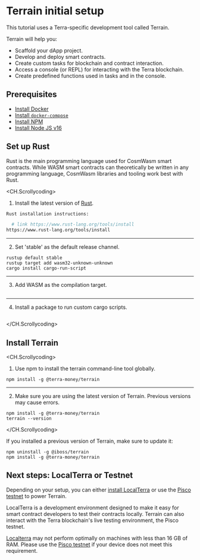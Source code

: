 
# Terrain initial setup

This tutorial uses a Terra-specific development tool called Terrain.

Terrain will help you:

- Scaffold your dApp project.
- Develop and deploy smart contracts.
- Create custom tasks for blockchain and contract interaction.
- Access a console (or REPL) for interacting with the Terra blockchain.
- Create predefined functions used in tasks and in the console.

## Prerequisites

- [Install Docker](https://www.docker.com/)
- [Install `docker-compose`](https://github.com/docker/compose)
- [Install NPM](https://www.npmjs.com/)
- [Install Node JS v16](https://nodejs.org/download/release/latest-v16.x/)


## Set up Rust

Rust is the main programming language used for CosmWasm smart contracts. While WASM smart contracts can theoretically be written in any programming language, CosmWasm libraries and tooling work best with Rust.

<CH.Scrollycoding>

1. Install the latest version of [Rust](https://www.rust-lang.org/tools/install).

```bash install-rust
Rust installation instructions:

  # link https://www.rust-lang.org/tools/install
https://www.rust-lang.org/tools/install
```

---

2. Set 'stable' as the default release channel.

```shellscript rust-set-up focus=1
rustup default stable
rustup target add wasm32-unknown-unknown
cargo install cargo-run-script
```

---

3. Add WASM as the compilation target.

```shellscript rust-set-up focus=2

```

---

4. Install a package to run custom cargo scripts.


```shellscript rust-set-up focus=3

```



</CH.Scrollycoding>

## Install Terrain

<CH.Scrollycoding>

1. Use npm to install the terrain command-line tool globally.

```shellscript install-terrain
npm install -g @terra-money/terrain
```

---

2. Make sure you are using the latest version of Terrain. Previous versions may cause errors. 

```shellscript install-terrain focus=2
npm install -g @terra-money/terrain
terrain --version
```

</CH.Scrollycoding>

<Admonition type="info" icon="ℹ️" title="Terrain versions">

If you installed a previous version of Terrain, make sure to update it: 

```
npm uninstall -g @iboss/terrain
npm install -g @terra-money/terrain
```

</Admonition>


## Next steps: LocalTerra or Testnet

Depending on your setup, you can either [install LocalTerra](./using-terrain-localterra.mdx) or use the [Pisco testnet](./using-terrain-testnet.mdx) to power Terrain.

LocalTerra is a development environment designed to make it easy for smart contract developers to test their contracts locally. Terrain can also interact with the Terra blockchain's live testing environment, the Pisco testnet.

<Admonition type="caution" icon="☢️">

[Localterra](./using-terrain-localterra) may not perform optimally on machines with less than 16 GB of RAM. Please use the [Pisco testnet](./using-terrain-testnet.mdx) if your device does not meet this requirement.

</Admonition>
